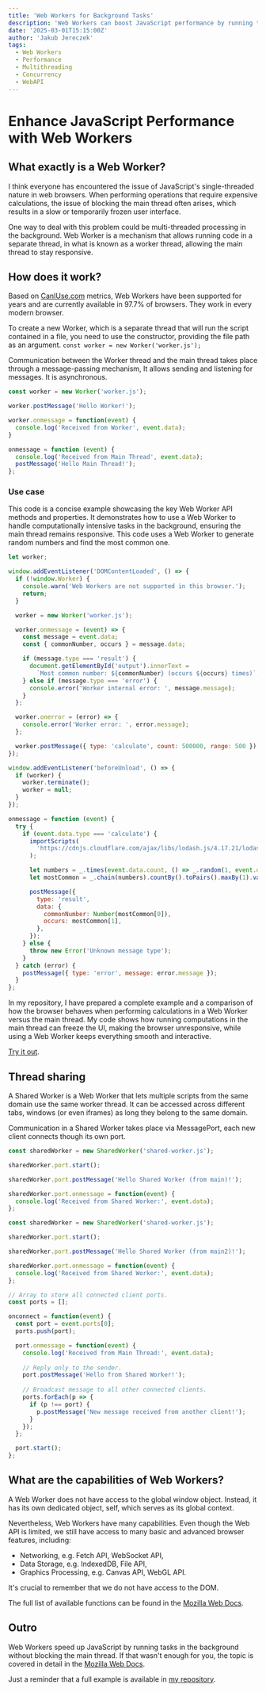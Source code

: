 ```yaml
---
title: 'Web Workers for Background Tasks'
description: 'Web Workers can boost JavaScript performance by running tasks in the background without blocking the main thread.'
date: '2025-03-01T15:15:00Z'
author: 'Jakub Jereczek'
tags:
  - Web Workers
  - Performance
  - Multithreading
  - Concurrency
  - WebAPI
---
```


# Enhance JavaScript Performance with Web Workers

## What exactly is a Web Worker?

I think everyone has encountered the issue of JavaScript's single-threaded nature in web browsers. When performing operations that require expensive calculations, the issue of blocking the main thread often arises, which results in a slow or temporarily frozen user interface.

One way to deal with this problem could be multi-threaded processing in the background. Web Worker is a mechanism that allows running code in a separate thread, in what is known as a worker thread, allowing the main thread to stay responsive.

## How does it work?

Based on [CanIUse.com](https://caniuse.com/webworkers) metrics, Web Workers have been supported for years and are currently available in 97.7% of browsers. They work in every modern browser.

To create a new Worker, which is a separate thread that will run the script contained in a file, you need to use the constructor, providing the file path as an argument.
`const worker = new Worker('worker.js');`

Communication between the Worker thread and the main thread takes place through a message-passing mechanism, It allows sending and listening for messages. It is asynchronous.

```js title="main.js"
const worker = new Worker('worker.js');

worker.postMessage('Hello Worker!');

worker.onmessage = function(event) {
  console.log('Received from Worker', event.data);
}
```

```js title="worker.js"
onmessage = function (event) {
  console.log('Received from Main Thread', event.data);
  postMessage('Hello Main Thread!');
};
```

### Use case

This code is a concise example showcasing the key Web Worker API methods and properties. It demonstrates how to use a Web Worker to handle computationally intensive tasks in the background, ensuring the main thread remains responsive.
This code uses a Web Worker to generate random numbers and find the most common one.

```js title="main.js"
let worker;

window.addEventListener('DOMContentLoaded', () => {
  if (!window.Worker) {
    console.warn('Web Workers are not supported in this browser.');
    return;
  }

  worker = new Worker('worker.js');

  worker.onmessage = (event) => {
    const message = event.data;
    const { commonNumber, occurs } = message.data;

    if (message.type === 'result') {
      document.getElementById('output').innerText =
        `Most common number: ${commonNumber} (occurs ${occurs} times)`;
    } else if (message.type === 'error') {
      console.error('Worker internal error: ', message.message);
    }
  };

  worker.onerror = (error) => {
    console.error('Worker error: ', error.message);
  };

  worker.postMessage({ type: 'calculate', count: 500000, range: 500 });
});

window.addEventListener('beforeUnload', () => {
  if (worker) {
    worker.terminate();
    worker = null;
  }
});
```

```js title="worker.js"
onmessage = function (event) {
  try {
    if (event.data.type === 'calculate') {
      importScripts(
        'https://cdnjs.cloudflare.com/ajax/libs/lodash.js/4.17.21/lodash.min.js',
      );

      let numbers = _.times(event.data.count, () => _.random(1, event.data.range));
      let mostCommon = _.chain(numbers).countBy().toPairs().maxBy(1).value();

      postMessage({
        type: 'result',
        data: {
          commonNumber: Number(mostCommon[0]),
          occurs: mostCommon[1],
        },
      });
    } else {
      throw new Error('Unknown message type');
    }
  } catch (error) {
    postMessage({ type: 'error', message: error.message });
  }
};
```

In my repository, I have prepared a complete example and a comparison of how the browser behaves when performing calculations in a Web Worker versus the main thread. My code shows how running computations in the main thread can freeze the UI, making the browser unresponsive, while using a Web Worker keeps everything smooth and interactive.

[Try it out](https://github.com/jakubjereczek/personal-blog-web-workers).

## Thread sharing

A Shared Worker is a Web Worker that lets multiple scripts from the same domain use the same worker thread. It can be accessed across different tabs, windows (or even iframes) as long they belong to the same domain.

Communication in a Shared Worker takes place via MessagePort, each new client connects though its own port. 

```js title="main.js"
const sharedWorker = new SharedWorker('shared-worker.js');

sharedWorker.port.start(); 

sharedWorker.port.postMessage('Hello Shared Worker (from main)!');

sharedWorker.port.onmessage = function(event) {
  console.log('Received from Shared Worker:', event.data);
};
```

```js title="main2.js"
const sharedWorker = new SharedWorker('shared-worker.js');

sharedWorker.port.start();

sharedWorker.port.postMessage('Hello Shared Worker (from main2)!');

sharedWorker.port.onmessage = function(event) {
  console.log('Received from Shared Worker:', event.data);
};
```

```js title="shared-worker.js"
// Array to store all connected client ports.
const ports = []; 

onconnect = function(event) {
  const port = event.ports[0];
  ports.push(port); 

  port.onmessage = function(event) {
    console.log('Received from Main Thread:', event.data);
    
    // Reply only to the sender.
    port.postMessage('Hello from Shared Worker!');
    
    // Broadcast message to all other connected clients.
    ports.forEach(p => {
      if (p !== port) {
        p.postMessage('New message received from another client!');
      }
    });
  };

  port.start(); 
};
```

## What are the capabilities of Web Workers?

A Web Worker does not have access to the global window object. Instead, it has its own dedicated object, self, which serves as its global context.

Nevertheless, Web Workers have many capabilities. Even though the Web API is limited, we still have access to many basic and advanced browser features, including: 
* Networking, e.g. Fetch API, WebSocket API,
* Data Storage, e.g. IndexedDB, File API,
* Graphics Processing, e.g. Canvas API, WebGL API.

It's crucial to remember that we do not have access to the DOM.

The full list of available functions can be found in the [Mozilla Web Docs](https://developer.mozilla.org/en-US/docs/Web/API/Web_Workers_API/Functions_and_classes_available_to_workers).


## Outro

Web Workers speed up JavaScript by running tasks in the background without blocking the main thread. If that wasn't enough for you, the topic is covered in detail in the [Mozilla Web Docs](https://developer.mozilla.org/en-US/docs/Web/API/Web_Workers_API).

Just a reminder that a full example is available in [my repository](https://github.com/jakubjereczek/personal-blog-web-workers).
